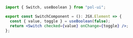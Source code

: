 ```jsx
import { Switch, useBoolean } from "pol-ui";

export const SwitchComponent = (): JSX.Element => {
  const { value, toggle } = useBoolean(false);
  return <Switch checked={value} onChange={toggle} />;
};
```
